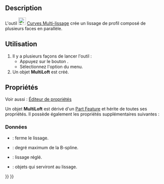 <languages/>

{{Docnav/fr
|[[Curves_ReflectLines/fr|Ligne de réflexion]]
|[[Curves_BlendSurf2/fr|Surface de continuité]]
|[[Curves_Workbench/fr|Atelier Curves]]
|IconL=Curves_ReflectLines.svg
|IconR=Curves_BlendSurf2.svg
|IconC=Curves_workbench_icon.svg
}}

{{GuiCommand/fr
|Name=Curves MultiLoft
|Name/fr=Curves Multi lissage
|MenuLocation=Surfaces → Créer un multi-lissage
|Workbenches=[[Curves_Workbench/fr|Curves]]
}}

==Description==

L'outil [[Image:Curves_MultiLoft.svg|24px]] [[Curves_MultiLoft/fr|Curves Multi-lissage]] crée un lissage de profil composé de plusieurs faces en parallèle.

<span id="Usage"></span>
==Utilisation==

# Il y a plusieurs façons de lancer l'outil :
#* Appuyez sur le bouton {{Button|[[Image:Curves_MultiLoft.svg|16px]] [[Curves_MultiLoft/fr|Créer un multi-lissage]]}}.
#* Sélectionnez l'option {{MenuCommand|Surfaces → [[Image:Curves_MultiLoft.svg|16px]] Créer un multi-lissage}} du menu.
# Un objet '''MultiLoft''' est créé.

<span id="Properties"></span>
==Propriétés==

Voir aussi : [[Property_editor/fr|Éditeur de propriétés]]

Un objet '''MultiLoft''' est dérivé d'un [[Part_Feature/fr|Part Feature]] et hérite de toutes ses propriétés. Il possède également les propriétés supplémentaires suivantes :

<span id="Data"></span>
===Données===

{{TitleProperty|Multiloft}}

* {{PropertyData|Closed|Bool}} : ferme le lissage.
* {{PropertyData|MaxDegree|Integer}} : degré maximum de la B-spline.
* {{PropertyData|Ruled|Bool}} : lissage réglé.
* {{PropertyData|Sources|LinkList}} : objets qui serviront au lissage.


{{Docnav/fr
|[[Curves_ReflectLines/fr|Ligne de réflexion]]
|[[Curves_BlendSurf2/fr|Surface de continuité]]
|[[Curves_Workbench/fr|Atelier Curves]]
|IconL=Curves_ReflectLines.svg
|IconR=Curves_BlendSurf2.svg
|IconC=Curves_workbench_icon.svg
}}

{{Curves Tools navi{{#translation:}}}}
{{Userdocnavi{{#translation:}}}}